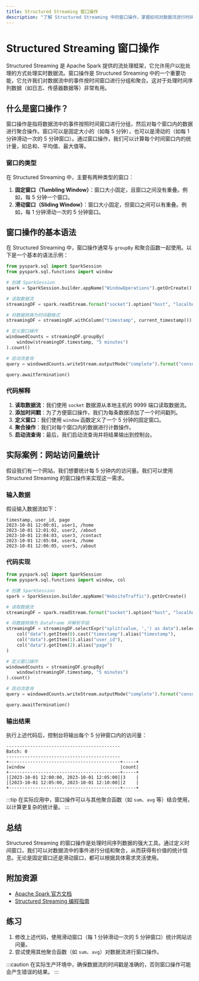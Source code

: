 ```yaml
---
title: Structured Streaming 窗口操作
description: "了解 Structured Streaming 中的窗口操作，掌握如何对数据流进行时间窗口聚合和分析。"
---
```


# Structured Streaming 窗口操作

Structured Streaming 是 Apache Spark 提供的流处理框架，它允许用户以批处理的方式处理实时数据流。窗口操作是 Structured Streaming 中的一个重要功能，它允许我们对数据流中的事件按时间窗口进行分组和聚合。这对于处理时间序列数据（如日志、传感器数据等）非常有用。

## 什么是窗口操作？

窗口操作是指将数据流中的事件按照时间窗口进行分组，然后对每个窗口内的数据进行聚合操作。窗口可以是固定大小的（如每 5 分钟），也可以是滑动的（如每 1 分钟滑动一次的 5 分钟窗口）。通过窗口操作，我们可以计算每个时间窗口内的统计量，如总和、平均值、最大值等。

### 窗口的类型

在 Structured Streaming 中，主要有两种类型的窗口：

1. **固定窗口（Tumbling Window）**：窗口大小固定，且窗口之间没有重叠。例如，每 5 分钟一个窗口。
2. **滑动窗口（Sliding Window）**：窗口大小固定，但窗口之间可以有重叠。例如，每 1 分钟滑动一次的 5 分钟窗口。

## 窗口操作的基本语法

在 Structured Streaming 中，窗口操作通常与 `groupBy` 和聚合函数一起使用。以下是一个基本的语法示例：

```python
from pyspark.sql import SparkSession
from pyspark.sql.functions import window

# 创建 SparkSession
spark = SparkSession.builder.appName("WindowOperations").getOrCreate()

# 读取数据流
streamingDF = spark.readStream.format("socket").option("host", "localhost").option("port", 9999).load()

# 将数据转换为时间戳格式
streamingDF = streamingDF.withColumn("timestamp", current_timestamp())

# 定义窗口操作
windowedCounts = streamingDF.groupBy(
    window(streamingDF.timestamp, "5 minutes")
).count()

# 启动流查询
query = windowedCounts.writeStream.outputMode("complete").format("console").start()

query.awaitTermination()
```

### 代码解释

1. **读取数据流**：我们使用 `socket` 数据源从本地主机的 9999 端口读取数据流。
2. **添加时间戳**：为了方便窗口操作，我们为每条数据添加了一个时间戳列。
3. **定义窗口**：我们使用 `window` 函数定义了一个 5 分钟的固定窗口。
4. **聚合操作**：我们对每个窗口内的数据进行计数操作。
5. **启动流查询**：最后，我们启动流查询并将结果输出到控制台。

## 实际案例：网站访问量统计

假设我们有一个网站，我们想要统计每 5 分钟内的访问量。我们可以使用 Structured Streaming 的窗口操作来实现这一需求。

### 输入数据

假设输入数据流如下：

```
timestamp, user_id, page
2023-10-01 12:00:01, user1, /home
2023-10-01 12:01:02, user2, /about
2023-10-01 12:04:03, user3, /contact
2023-10-01 12:05:04, user4, /home
2023-10-01 12:06:05, user5, /about
```

### 代码实现

```python
from pyspark.sql import SparkSession
from pyspark.sql.functions import window, col

# 创建 SparkSession
spark = SparkSession.builder.appName("WebsiteTraffic").getOrCreate()

# 读取数据流
streamingDF = spark.readStream.format("socket").option("host", "localhost").option("port", 9999).load()

# 将数据转换为 DataFrame 并解析字段
streamingDF = streamingDF.selectExpr("split(value, ',') as data").select(
    col("data").getItem(0).cast("timestamp").alias("timestamp"),
    col("data").getItem(1).alias("user_id"),
    col("data").getItem(2).alias("page")
)

# 定义窗口操作
windowedCounts = streamingDF.groupBy(
    window(streamingDF.timestamp, "5 minutes")
).count()

# 启动流查询
query = windowedCounts.writeStream.outputMode("complete").format("console").start()

query.awaitTermination()
```

### 输出结果

执行上述代码后，控制台将输出每个 5 分钟窗口内的访问量：

```
-------------------------------------------
Batch: 0
-------------------------------------------
+------------------------------------------+-----+
|window                                    |count|
+------------------------------------------+-----+
|[2023-10-01 12:00:00, 2023-10-01 12:05:00]|3    |
|[2023-10-01 12:05:00, 2023-10-01 12:10:00]|2    |
+------------------------------------------+-----+
```

:::tip
在实际应用中，窗口操作可以与其他聚合函数（如 `sum`、`avg` 等）结合使用，以计算更复杂的统计量。
:::

## 总结

Structured Streaming 的窗口操作是处理时间序列数据的强大工具。通过定义时间窗口，我们可以对数据流中的事件进行分组和聚合，从而获得有价值的统计信息。无论是固定窗口还是滑动窗口，都可以根据具体需求灵活使用。

## 附加资源

- [Apache Spark 官方文档](https://spark.apache.org/docs/latest/structured-streaming-programming-guide.html)
- [Structured Streaming 编程指南](https://spark.apache.org/docs/latest/structured-streaming-programming-guide.html)

## 练习

1. 修改上述代码，使用滑动窗口（每 1 分钟滑动一次的 5 分钟窗口）统计网站访问量。
2. 尝试使用其他聚合函数（如 `sum`、`avg`）对数据流进行窗口操作。

:::caution
在实际生产环境中，确保数据流的时间戳是准确的，否则窗口操作可能会产生错误的结果。
:::